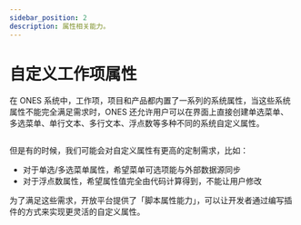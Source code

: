 ```yaml
---
sidebar_position: 2
description: 属性相关能力。
---
```



# 自定义工作项属性

在 ONES 系统中，工作项，项目和产品都内置了一系列的系统属性，当这些系统属性不能完全满足需求时，ONES 还允许用户可以在界面上直接创建单选菜单、多选菜单、单行文本、多行文本、浮点数等多种不同的系统自定义属性。

<Image img={customField} />

但是有的时候，我们可能会对自定义属性有更高的定制需求，比如：

- 对于单选/多选菜单属性，希望菜单可选项能与外部数据源同步
- 对于浮点数属性，希望属性值完全由代码计算得到，不能让用户修改

为了满足这些需求，开放平台提供了「脚本属性能力」，可以让开发者通过编写插件的方式来实现更灵活的自定义属性。
